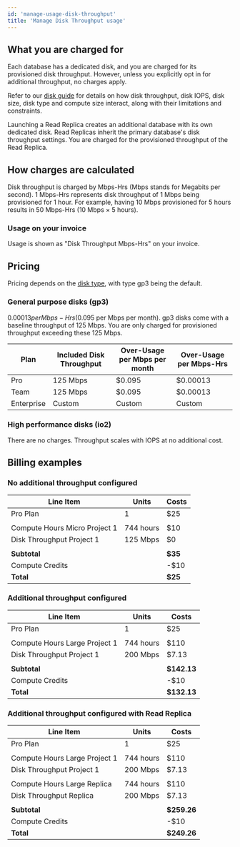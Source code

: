 ```yaml
---
id: 'manage-usage-disk-throughput'
title: 'Manage Disk Throughput usage'
---
```


## What you are charged for

Each database has a dedicated disk, and you are charged for its provisioned disk throughput. However, unless you explicitly opt in for additional throughput, no charges apply.

Refer to our [disk guide](/docs/guides/platform/compute-and-disk#disk) for details on how disk throughput, disk IOPS, disk size, disk type and compute size interact, along with their limitations and constraints.

<Admonition type="note">
  Launching a Read Replica creates an additional database with its own dedicated disk. Read Replicas
  inherit the primary database's disk throughput settings. You are charged for the provisioned
  throughput of the Read Replica.
</Admonition>

## How charges are calculated

Disk throughput is charged by Mbps-Hrs (Mbps stands for Megabits per second). 1 Mbps-Hrs represents disk throughput of 1 Mbps being provisioned for 1 hour. For example, having 10 Mbps provisioned for 5 hours results in 50 Mbps-Hrs (10 Mbps × 5 hours).

### Usage on your invoice

Usage is shown as "Disk Throughput Mbps-Hrs" on your invoice.

## Pricing

Pricing depends on the [disk type](/docs/guides/platform/compute-and-disk#disk-types), with type gp3 being the default.

### General purpose disks (gp3)

$0.00013 per Mbps-Hrs ($0.095 per Mbps per month). gp3 disks come with a baseline throughput of 125 Mbps. You are only charged for provisioned throughput exceeding these 125 Mbps.

| Plan       | Included Disk Throughput | Over-Usage per Mbps per month | Over-Usage per Mbps-Hrs |
| ---------- | ------------------------ | ----------------------------- | ----------------------- |
| Pro        | 125 Mbps                 | $0.095                        | $0.00013                |
| Team       | 125 Mbps                 | $0.095                        | $0.00013                |
| Enterprise | Custom                   | Custom                        | Custom                  |

### High performance disks (io2)

There are no charges. Throughput scales with IOPS at no additional cost.

## Billing examples

### No additional throughput configured

| Line Item                     | Units     | Costs   |
| ----------------------------- | --------- | ------- |
| Pro Plan                      | 1         | $25     |
|                               |           |         |
| Compute Hours Micro Project 1 | 744 hours | $10     |
| Disk Throughput Project 1     | 125 Mbps  | $0      |
|                               |           |         |
| **Subtotal**                  |           | **$35** |
| Compute Credits               |           | -$10    |
| **Total**                     |           | **$25** |

### Additional throughput configured

| Line Item                     | Units     | Costs       |
| ----------------------------- | --------- | ----------- |
| Pro Plan                      | 1         | $25         |
|                               |           |             |
| Compute Hours Large Project 1 | 744 hours | $110        |
| Disk Throughput Project 1     | 200 Mbps  | $7.13       |
|                               |           |             |
| **Subtotal**                  |           | **$142.13** |
| Compute Credits               |           | -$10        |
| **Total**                     |           | **$132.13** |

### Additional throughput configured with Read Replica

| Line Item                     | Units     | Costs       |
| ----------------------------- | --------- | ----------- |
| Pro Plan                      | 1         | $25         |
|                               |           |             |
| Compute Hours Large Project 1 | 744 hours | $110        |
| Disk Throughput Project 1     | 200 Mbps  | $7.13       |
|                               |           |             |
| Compute Hours Large Replica   | 744 hours | $110        |
| Disk Throughput Replica       | 200 Mbps  | $7.13       |
|                               |           |             |
| **Subtotal**                  |           | **$259.26** |
| Compute Credits               |           | -$10        |
| **Total**                     |           | **$249.26** |
